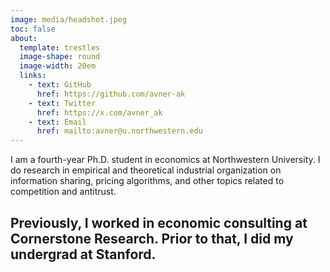 ```yaml
---
image: media/headshot.jpeg
toc: false
about: 
  template: trestles
  image-shape: round
  image-width: 20em
  links:
    - text: GitHub
      href: https://github.com/avner-ak
    - text: Twitter
      href: https://x.com/avner_ak
    - text: Email
      href: mailto:avner@u.northwestern.edu
---
```

I am a fourth-year Ph.D. student in economics at Northwestern University. I do research in empirical and theoretical industrial organization on information sharing, pricing algorithms, and other topics related to competition and antitrust.

Previously, I worked in economic consulting at Cornerstone Research. Prior to that, I did my undergrad at Stanford.
---
